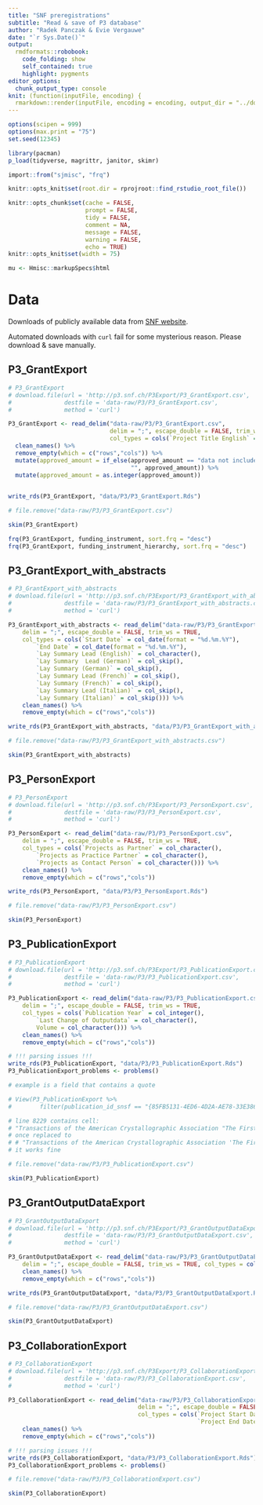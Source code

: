 ```yaml
---
title: "SNF preregistrations"
subtitle: "Read & save of P3 database"
author: "Radek Panczak & Evie Vergauwe"
date: "`r Sys.Date()`"
output:
  rmdformats::robobook:
    code_folding: show
    self_contained: true
    highlight: pygments
editor_options: 
  chunk_output_type: console
knit: (function(inputFile, encoding) {
  rmarkdown::render(inputFile, encoding = encoding, output_dir = "../docs") })
---
```


```r
options(scipen = 999)
options(max.print = "75")
set.seed(12345)

library(pacman)
p_load(tidyverse, magrittr, janitor, skimr)

import::from("sjmisc", "frq")
```


```r
knitr::opts_knit$set(root.dir = rprojroot::find_rstudio_root_file())

knitr::opts_chunk$set(cache = FALSE,
                      prompt = FALSE,
                      tidy = FALSE,
                      comment = NA,
                      message = FALSE,
                      warning = FALSE,
                      echo = TRUE)
knitr::opts_knit$set(width = 75)

mu <- Hmisc::markupSpecs$html
```

<!-- ----------------------------------------------------- -->

# Data

Downloads of publicly available data from [SNF website](http://p3.snf.ch/Pages/DataAndDocumentation.aspx).  

Automated downloads with `curl` fail for some mysterious reason. Please download & save manually.  

## P3_GrantExport

```r
# P3_GrantExport
# download.file(url = 'http://p3.snf.ch/P3Export/P3_GrantExport.csv',
#               destfile = 'data-raw/P3/P3_GrantExport.csv',
#               method = 'curl')

P3_GrantExport <- read_delim("data-raw/P3/P3_GrantExport.csv", 
                             delim = ";", escape_double = FALSE, trim_ws = TRUE, 
                             col_types = cols(`Project Title English` = col_character(), `Start Date` = col_date(format = "%d.%m.%Y"), `End Date` = col_date(format = "%d.%m.%Y"), Keywords = col_character())) %>% 
  clean_names() %>% 
  remove_empty(which = c("rows","cols")) %>% 
  mutate(approved_amount = if_else(approved_amount == "data not included in P3",
                                   "", approved_amount)) %>% 
  mutate(approved_amount = as.integer(approved_amount))
           

write_rds(P3_GrantExport, "data/P3/P3_GrantExport.Rds")

# file.remove("data-raw/P3/P3_GrantExport.csv")
```

```r
skim(P3_GrantExport)
```

```r
frq(P3_GrantExport, funding_instrument, sort.frq = "desc")
frq(P3_GrantExport, funding_instrument_hierarchy, sort.frq = "desc")
```

## P3_GrantExport_with_abstracts  

```r
# P3_GrantExport_with_abstracts
# download.file(url = 'http://p3.snf.ch/P3Export/P3_GrantExport_with_abstracts.csv',
#               destfile = 'data-raw/P3/P3_GrantExport_with_abstracts.csv',
#               method = 'curl')

P3_GrantExport_with_abstracts <- read_delim("data-raw/P3/P3_GrantExport_with_abstracts.csv", 
    delim = ";", escape_double = FALSE, trim_ws = TRUE, 
    col_types = cols(`Start Date` = col_date(format = "%d.%m.%Y"), 
        `End Date` = col_date(format = "%d.%m.%Y"), 
        `Lay Summary Lead (English)` = col_character(), 
        `Lay Summary  Lead (German)` = col_skip(), 
        `Lay Summary (German)` = col_skip(), 
        `Lay Summary Lead (French)` = col_skip(), 
        `Lay Summary (French)` = col_skip(), 
        `Lay Summary Lead (Italian)` = col_skip(), 
        `Lay Summary (Italian)` = col_skip())) %>% 
    clean_names() %>% 
    remove_empty(which = c("rows","cols"))

write_rds(P3_GrantExport_with_abstracts, "data/P3/P3_GrantExport_with_abstracts.Rds")

# file.remove("data-raw/P3/P3_GrantExport_with_abstracts.csv")
```

```r
skim(P3_GrantExport_with_abstracts)
```

## P3_PersonExport 

```r
# P3_PersonExport
# download.file(url = 'http://p3.snf.ch/P3Export/P3_PersonExport.csv',
#               destfile = 'data-raw/P3/P3_PersonExport.csv',
#               method = 'curl')

P3_PersonExport <- read_delim("data-raw/P3/P3_PersonExport.csv", 
    delim = ";", escape_double = FALSE, trim_ws = TRUE, 
    col_types = cols(`Projects as Partner` = col_character(), 
        `Projects as Practice Partner` = col_character(), 
        `Projects as Contact Person` = col_character())) %>% 
    clean_names() %>% 
    remove_empty(which = c("rows","cols"))

write_rds(P3_PersonExport, "data/P3/P3_PersonExport.Rds")

# file.remove("data-raw/P3/P3_PersonExport.csv")
```

```r
skim(P3_PersonExport)
```

## P3_PublicationExport   

```r
# P3_PublicationExport
# download.file(url = 'http://p3.snf.ch/P3Export/P3_PublicationExport.csv',
#               destfile = 'data-raw/P3/P3_PublicationExport.csv',
#               method = 'curl')

P3_PublicationExport <- read_delim("data-raw/P3/P3_PublicationExport.csv", 
    delim = ";", escape_double = FALSE, trim_ws = TRUE, 
    col_types = cols(`Publication Year` = col_integer(), 
        `Last Change of Outputdata` = col_character(), 
        Volume = col_character())) %>% 
    clean_names() %>% 
    remove_empty(which = c("rows","cols"))

# !!! parsing issues !!!
write_rds(P3_PublicationExport, "data/P3/P3_PublicationExport.Rds")
P3_PublicationExport_problems <- problems()

# example is a field that contains a quote

# View(P3_PublicationExport %>% 
#        filter(publication_id_snsf == "{85FB5131-4ED6-4D2A-AE78-33E386A3FF0C}"))

# line 8229 contains cell:
# "Transactions of the American Crystallographic Association "The First Element: In Memory of Bob Bau";
# once replaced to 
# # "Transactions of the American Crystallographic Association 'The First Element: In Memory of Bob Bau";
# it works fine

# file.remove("data-raw/P3/P3_PublicationExport.csv")
```

```r
skim(P3_PublicationExport)
```

## P3_GrantOutputDataExport  

```r
# P3_GrantOutputDataExport
# download.file(url = 'http://p3.snf.ch/P3Export/P3_GrantOutputDataExport.csv',
#               destfile = 'data-raw/P3/P3_GrantOutputDataExport.csv',
#               method = 'curl')

P3_GrantOutputDataExport <- read_delim("data-raw/P3/P3_GrantOutputDataExport.csv", 
    delim = ";", escape_double = FALSE, trim_ws = TRUE, col_types = cols(Year = col_integer())) %>% 
    clean_names() %>% 
    remove_empty(which = c("rows","cols"))

write_rds(P3_GrantOutputDataExport, "data/P3/P3_GrantOutputDataExport.Rds")

# file.remove("data-raw/P3/P3_GrantOutputDataExport.csv")
```

```r
skim(P3_GrantOutputDataExport)
```

## P3_CollaborationExport  

```r
# P3_CollaborationExport
# download.file(url = 'http://p3.snf.ch/P3Export/P3_CollaborationExport.csv',
#               destfile = 'data-raw/P3/P3_CollaborationExport.csv',
#               method = 'curl')

P3_CollaborationExport <- read_delim("data-raw/P3/P3_CollaborationExport.csv", 
                                     delim = ";", escape_double = FALSE, trim_ws = TRUE, 
                                     col_types = cols(`Project Start Date` = col_date(format = "%d.%m.%Y"), 
                                                      `Project End Date` = col_date(format = "%d.%m.%Y"))) %>% 
    clean_names() %>% 
    remove_empty(which = c("rows","cols"))

# !!! parsing issues !!!
write_rds(P3_CollaborationExport, "data/P3/P3_CollaborationExport.Rds")
P3_CollaborationExport_problems <- problems()

# file.remove("data-raw/P3/P3_CollaborationExport.csv")
```

```r
skim(P3_CollaborationExport)
```